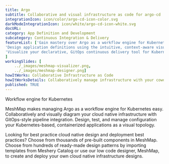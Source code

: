 ---title: Argo  subtitle: Collaborative and visual infrastructure as code for argo-cdintegrationIcon: icon/color/argo-cd-icon-color.svgdarkModeIntegrationIcon: icon/white/argo-cd-icon-white.svgdocURL: category: App Definition and Developmentsubcategory: Continuous Integration & DeliveryfeatureList: ['Gain mastery over Argo as a workflow engine for Kubernetes','Design application definitions using the intuitive, context-aware visual designer, MeshMap.','Visualize your declarative, GitOps continuous delivery tool for Kubernetes.']workingSlides: [    ../_images/meshmap-visualizer.png,    ../_images/meshmap-designer.png]howItWorks: Collaborative Infrastructure as CodehowItWorksDetails: Collaboratively manage infrastructure with your coworkers synchronously sharing the same designs.published: TRUE---<p>    Workflow engine for Kubernetes</p><p>    MeshMap makes managing Argo as a workflow engine for Kubernetes easy. Collaboratively and visually diagram your cloud native infrastructure with GitOps-style pipeline integration. Design, test, and manage configuration your Kubernetes-based, containerized applications as a visual topology.</p><p>    Looking for best practice cloud native design and deployment best practices? Choose from thousands of pre-built components in MeshMap. Choose from hundreds of ready-made design patterns by importing templates from Meshery Catalog or use our low code designer, MeshMap, to create and deploy your own cloud native infrastructure designs.</p>